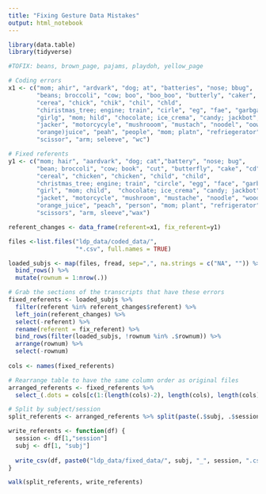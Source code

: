 ```yaml
---
title: "Fixing Gesture Data Mistakes"
output: html_notebook
---
```


```r
library(data.table)
library(tidyverse)
```

```r
#TOFIX: beans, brown_page, pajams, playdoh, yellow_page

# Coding errors
x1 <- c("mom; ahir", "ardvark", "dog; at", "batteries", "nose; bbug", 
        "beans; broccoli", "cow; boo", "boo_boo", "butterly", "caker", "CD", 
        "cerea", "chick", "chik", "chil", "chld", 
        "chiristmas_tree; engine; train", "cirle", "eg", "fae", "garbgage", 
        "girlg", "mom; hild", "chocolate; ice_crema", "candy; jackbot", 
        "jacker", "motorcycyle", "mushrooom", "mustach", "noodel", "oowd", 
        "orange)juice", "peah", "people", "mom; platn", "refriegerator",
        "scissor", "arm; seleeve", "wc")

# Fixed referents
y1 <- c("mom; hair", "aardvark", "dog; cat","battery", "nose; bug", 
        "bean; broccoli", "cow; book", "cut", "butterfly", "cake", "cd", 
        "cereal", "chicken", "chicken", "child", "child", 
        "christmas_tree; engine; train", "circle", "egg", "face", "garbage",
        "girl", "mom; child",  "chocolate; ice_crema", "candy; jackbot", 
        "jacket", "motorcycle", "mushroom", "mustache", "noodle", "wood",
        "orange_juice", "peach", "person", "mom; plant", "refrigerator", 
        "scissors", "arm, sleeve","wax")

referent_changes <- data_frame(referent=x1, fix_referent=y1)
```

```r
files <-list.files("ldp_data/coded_data/", 
                   "*.csv", full.names = TRUE)

loaded_subjs <- map(files, fread, sep=",", na.strings = c("NA", "")) %>%
  bind_rows() %>%
  mutate(rownum = 1:nrow(.))

# Grab the sections of the transcripts that have these errors
fixed_referents <- loaded_subjs %>%
  filter(referent %in% referent_changes$referent) %>%
  left_join(referent_changes) %>%
  select(-referent) %>%
  rename(referent = fix_referent) %>%
  bind_rows(filter(loaded_subjs, !rownum %in% .$rownum)) %>%
  arrange(rownum) %>%
  select(-rownum)
  
cols <- names(fixed_referents) 

# Rearrange table to have the same column order as original files
arranged_referents <- fixed_referents %>%
  select_(.dots = cols[c(1:(length(cols)-2), length(cols), length(cols)-1) ])

# Split by subject/session
split_referents <- arranged_referents %>% split(paste(.$subj, .$session, sep = "_"))

write_referents <- function(df) {
  session <- df[1,"session"]
  subj <- df[1, "subj"]
  
  write_csv(df, paste0("ldp_data/fixed_data/", subj, "_", session, ".csv"), na = "")
}

walk(split_referents, write_referents)
```

